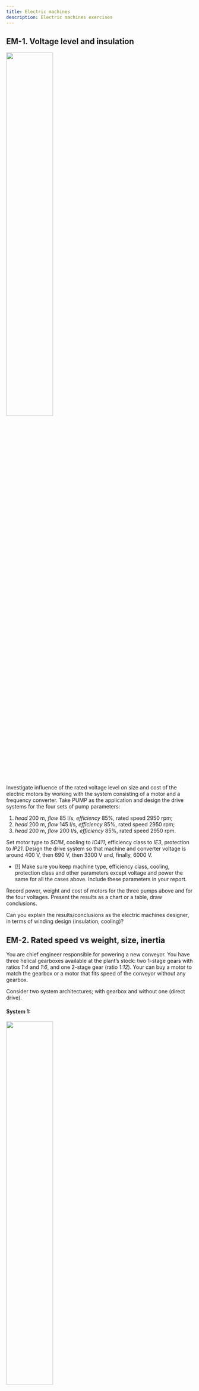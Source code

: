 ```yaml
---
title: Electric machines
description: Electric machines exercises
---
```


## EM-1. Voltage level and insulation


<img src={pm_fc_trImage.src} width="50%" height="50%" />

Investigate influence of the rated voltage level on size and cost of the
electric motors by working with the system consisting of a motor and a frequency
converter. Take PUMP as the application and design the drive systems for the
four sets of pump parameters:

1. _head_ 200 m, _flow_ 85 l/s, _efficiency_ 85%, rated speed 2950 rpm;
1. _head_ 200 m, _flow_ 145 l/s, _efficiency_ 85%, rated speed 2950 rpm;
1. _head_ 200 m, _flow_ 200 l/s, _efficiency_ 85%, rated speed 2950 rpm.

Set motor type to _SCIM_, cooling to _IC411_, efficiency class to _IE3_,
protection to _IP21_. Design the drive system so that machine and converter
voltage is around 400 V, then 690 V, then 3300 V and, finally, 6000 V.

- [!] Make sure you keep machine type, efficiency class, cooling, protection
  class and other parameters except voltage and power the same for all the cases
  above. Include these parameters in your report.

Record power, weight and cost of motors for the three pumps above and for the
four voltages. Present the results as a chart or a table, draw conclusions.

Can you explain the results/conclusions as the electric machines designer, in
terms of winding design (insulation, cooling)?

## EM-2. Rated speed vs weight, size, inertia

You are chief engineer responsible for powering a new conveyor. You have three
helical gearboxes available at the plant’s stock: two 1-stage gears with ratios
_1:4_ and _1:6_, and one 2-stage gear (ratio _1:12_). Your can buy a motor to
match the gearbox or a motor that fits speed of the conveyor without any
gearbox.

Consider two system architectures; with gearbox and without one (direct drive).

#### System 1:


<img src={cn_em_fcImage.src} width="50%" height="50%" />

#### System 2:


<img src={cn_gb_em_fcImage.src} width="50%" height="50%" />

For the systems 1 and 2 above investigate influence of the gear ratio on size,
cost and inertia of electric motor.

- _Take system 1._

  - Set conveyor drum max speed to 230 rpm and min speed to 80 rpm.
  - Torque = 9 kNm.
  - Take the machine with synchronous speed to 300 rpm @ 50 Hz.
  - Record weight, cost and inertia of the chosen motor.

- _Take system 2_.
  - Set conveyor drum speed to 230 rpm and min speed to 80 rpm.
  - Torque = 9 kNm.
  - Record speed, weight, cost and inertia of motors for the following gearbox
    ratios: _4_, _6_ and _12_.

Summarize in results in a table. Explain what you see, draw conclusions. Can you
explain the results/conclusions as the electric machine designer?

_Use PM machines only!_

## EM-3. Efficiency class, lifecycle analysis


<img src={pmp_fc_EM3_2Image.src} width="50%" height="50%" />

You are a chief engineer at a plant. Consider replacement of old induction motor
(cooling IC411, protection IP21) on a centrifugal pump with either IE3 motor or
IE4 motor. The old motor has efficiency corresponding to IE2. Available grid –
400 V. The existing motor is driven by an FC.

Pump parameters: _head_ 50 m, _flow_ 50 l/s, _efficiency_ 82%, _speed_ 1450 rpm.

Operational mode of the pump:

- operation at 25% load 70% of time and at rated load - 30% of time

Find LCC (cost of ownership) for all the alternatives

- Energy price - 0,07 Euro/kWh (another variant 0,2 Euro/kWh)
- Operational time – 8000 hours/year
- Service life – 5 years (another variant 10 years)


<img src={EM3_1Image.src} width="50%" height="50%" />

So, there are all together eight variants to consider:

1. IE3 motor, Energy price - 0,07 Euro/kWh, Service life – 5 years
2. IE3 motor, Energy price - 0,07 Euro/kWh, Service life – 10 years
3. IE3 motor, Energy price - 0,2 Euro/kWh, Service life – 5 years
4. IE3 motor, Energy price - 0,2 Euro/kWh, Service life – 10 years
5. IE4 motor, Energy price - 0,07 Euro/kWh, Service life – 5 years
6. IE4 motor, Energy price - 0,07 Euro/kWh, Service life – 10 years
7. IE4 motor, Energy price - 0,2 Euro/kWh, Service life – 5 years
8. IE4 motor, Energy price - 0,2 Euro/kWh, Service life – 10 years

What motor (IE3 or IE4) would you choose for each of the four scenarios?

1. Energy price - 0,07 Euro/kWh, Service life – 5 years
2. Energy price - 0,07 Euro/kWh, Service life – 10 years
3. Energy price - 0,2 Euro/kWh, Service life – 5 years
4. Energy price - 0,2 Euro/kWh, Service life – 10 years

What general conclusion can you draw on dominating cost components?

## EM-4. Comparison of machine technologies


<img src={pmpfcEM32Image.src} width="50%" height="50%" />

Design drive train for a pump (_head_ 50 m, _flow_ 50 l/s, _efficiency_ 82%,
_speed_ 1450 rpm).

Operational mode of the pump:

- operation at 25% load 70% of time and at rated load - 30% of time

Try _SCIM (IE2)_, _SyRM_, _PMSM_ as the motor type. Calculate Life Cycle Cost
(LCC) for each motor variant. Compare the variants on spider diagram. Consider
strong and weak sides of the technologies.


<img src={EM31Image.src} width="50%" height="50%" />

- Energy price - 0,2 Euro/kWh
- Operational time – 8000 hours/year
- Service life – 10 years

## EM-5. Protection (IP class) vs size and cost

Design drive trains for the four different applications below. Note different
environmental conditions where the electric machines will be operating and
choose correct IP class for the machines.

Set the same rated speed (300 rpm) and the same voltage (690 V) in all
applications. Set _PMSM_ as the motor type.

- Case 1. Pump: dairy (for different trains)

  - H=50 m, Q=50 l/s, ƞ=79 %, speed 300

- Case 2. Conveyor: cement plant

  - min speed - 100 rpm, max speed - 300 rpm, Torque - 0,9 kNm

- Case 3. Wind turbine: air conditioned compartment(nacelle)

  - Rated speed - 200 rpm, overspeed - 1,2, Torque - 1 kNm

- Case 4. Winder: Clean paper winding room
  - Drum diameter (empty) - 0,3 m, Drum diameter (full) - 0,5 m, Force - 4 kN,
    Speed of the line (rated) - 3 m/s

Record: mechanism rated power, motor designation, IP class, weight and cost of
the electric machines you have chosen for the four applications above. Make sure
you keep cooling and other «influential» parameters the same. Include these
parameters in your report. Comment on the differences between the motors chosen.

## EM-6. Cooling vs size and cost

Imagine you are chief engineer at a paper mill. Design drive train for the
winder with given characteristics:

- Drum diameter (empty) - 0,3 m,
- Drum diameter (full) - 0,6 m,
- Force - 16 kN,
- Speed of the line (rated) - 5 m/s,
- 400 V,
- flange&foot mounting of the motor,
- cooling water 30 deg.C is available.

Make sure you keep machine type and efficiency class the same when comparing
cooling and protection class variants. Include these parameters in your report.

Solve the problem using power components with (1) air cooling, (2) water
cooling. Compare the air-cooled and water-cooled variants. Present the results
in the table.

|        | Cooling | Protection | Weight | OD  | Length | Cost |
| ------ | ------- | ---------- | ------ | --- | ------ | ---- | --- |
| Case 1 | IC411   | IP54/55    |        |     |        |      |
| Case 2 | IC416   | IP54/55    |        |     |        |      |
| Case 3 | IC411   | IP21/23    |        |     |        |      |
| Case 4 | IC71W   |            |        |     |        |      |     |

## EM-7. Derating for altitude and temperature

Sales manager of a big electric motor provider have received three very similar
requests from Madrid, Mexico and El Alto. In each of the requests they need
induction motor to drive a centrifugal pump with _head_ 60 m, _flow_ 50 l/s,
_efficiency_ 83% and _rated speed_ of 950 rpm. The motor is to be operated from
existing frequency converter which rated voltage of 400 V and power of 45 kVA.
Distance between the pump and the FC is 30 m. Other conditions, e.g. cooling,
are specified as well. Help the sales manager to make offers for
Madrid/Mexico/El Alto. Propose more than one alternative if needed. Include only
motors into the offers.

Important details:

- Madrid, Spain - 667 m above sea level
- Mexico, Mexico - 2240 m above sea level
- El Alto, Bolivia - 4150 m above sea level

## EM-8. Frame material vs size and cost

Choose frame material suitable for the given environment.

#### Case 1

Application - food & beverages (wet, acids, etc.)

Take CONVEYOR with drive system with just frequency converter.


<img src={cnemfcImage.src} width="50%" height="50%" />

Available information:

- One drum to be driven
- No overloads, duty cycle – 100%
- Dusty environment, abundant heat removal capability, wet floor
- Grid 400 V
- Distance between the driven drum of the conveyor and the FC (cable length) –
  30 m
- Rated torque 500 Nm
- Speeds: min – 300, max - 400 rpm

#### Case 2

Application - mining (dusty, mechanical shocks)

Take WINCH with drive system with just frequency converter.

Available information:

- empty drum diameter 0.2 m
- full drum diameter 0.3 m
- linear speed at which the cable is to be reeled on the drum - 1 m/s
- force/tension on the cable 2 kN
- grid voltage 400 V
- no overloads

## EM-9. Shaft height and mounting

There is an oil pump with _Q_=55 l/s, _H_=50 m, _efficiency_ 82%, _speed_ 1400
rpm. Conditions:

- Clean dry room with abundant heat removal capability.
- Grid 400 V.
- Cable length - 200 m.

The plan is to replace old _SCIM_ driving the pump with IE4 motor. Shaft height
of the old motor is 180 mm and the pump is fixed to the frame together with the
motor. Is the replacement possible? Consider several variants. Compare them.
First consider _SCIM_ only. Then solve the problem using other motor types.

Note that density of oil is not the same as density of water.


<img src={pwmImage.src} width="30%" height="30%" />

## EM-10. Thermal capacity & insulation class

Design drive trains for the two identical conveyors with parameters:

- Speed 200...230 rpm
- Rated torque - 9 kNm

One conveyor has duty of 100%, another one - 80%. Grid is 690 V.

Explain the difference in chosen electric machines for the two cases.

#### Question-1

Could we have used even smaller machine on the second conveyor? If yes, what
insulation class should it have had (assume all motors in _DriveConstructor_
have insulation class _"B"_)? If we use smaller machine with the same class
_"B"_ as before then what would be insulation lifetime (assume in normal load
lifetime of 10000 hours)?

#### Question-2

Is replacing the motor with insulation class _"H"_ with another motor with
insulation class _"F"_ possible? What lifetime should be expected? What if
insulation class _"H"_ but temperature rise as for class _"F"_?
